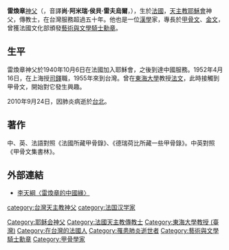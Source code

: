 {{Notability Unreferenced |time=2010-09-30T04:12:21+00:00 }}
'''雷煥章'''[[神父|神父]]（{{lang-fr|Jean Almire Robert Lefeuvre}}，音譯'''尚·阿米瑞·侯貝·雷夫烏爾'''，{{bd|1922年|7月5日|2010年|9月24日|catIdx=Lefeuvre, Jean Almire}}），生於[[法國|法國]]，[[天主教|天主教]][[耶穌會|耶穌會]]神父，傳教士，在台灣服務超過五十年。他也是一位[[漢學|漢學]]家，專長於[[甲骨文|甲骨文]]、[[金文|金文]]，曾獲法國文化部頒發[[法蘭西藝術與文學勳章|藝術與文學騎士勳章]]。

==生平==
雷煥章神父於1940年10月6日在法國加入耶穌會，之後到達中國服務。1952年4月16日，在上海授[[司鐸|司鐸]]職，1955年來到台灣。曾在[[東海大學_(台灣)|東海大學]]教授[[法文|法文]]，此時接觸到甲骨文，開始對它發生興趣。

2010年9月24日，因肺炎病逝於[[台北|台北]]。

==著作==
中、英、法語對照《法國所藏甲骨錄》、《德瑞荷比所藏一些甲骨錄》。中英對照《甲骨文集書林》。
==外部連結==
*[https://web.archive.org/web/20151017133704/http://www.amdgchinese.org/big5/sections.php?cat_id=1&s_id=1&ss_id=9&sss_id=59 李天綱〈雷煥章的中國緣〉]
{{DEFAULTSORT:Lefeuvre, Jean Almire}}

[[category:台灣天主教神父|category:台灣天主教神父]]
[[category:法国汉学家|category:法国汉学家]]
[[Category:耶稣会神父|Category:耶稣会神父]]
[[Category:法國天主教傳教士|Category:法國天主教傳教士]]
[[Category:東海大學教授_(臺灣)|Category:東海大學教授 (臺灣)]]
[[Category:在台灣的法國人|Category:在台灣的法國人]]
[[Category:罹患肺炎逝世者|Category:罹患肺炎逝世者]]
[[Category:藝術與文學騎士勳章|Category:藝術與文學騎士勳章]]
[[Category:甲骨學家|Category:甲骨學家]]